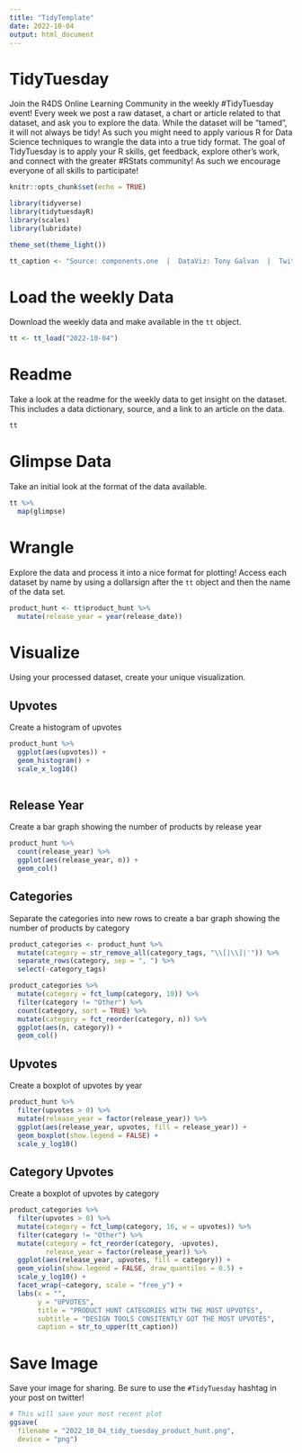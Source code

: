 ```yaml
---
title: "TidyTemplate"
date: 2022-10-04
output: html_document
---
```


# TidyTuesday

Join the R4DS Online Learning Community in the weekly #TidyTuesday event!
Every week we post a raw dataset, a chart or article related to that dataset, and ask you to explore the data.
While the dataset will be “tamed”, it will not always be tidy! As such you might need to apply various R for Data Science techniques to wrangle the data into a true tidy format.
The goal of TidyTuesday is to apply your R skills, get feedback, explore other’s work, and connect with the greater #RStats community!
As such we encourage everyone of all skills to participate!

```r

knitr::opts_chunk$set(echo = TRUE)

library(tidyverse)
library(tidytuesdayR)
library(scales)
library(lubridate)

theme_set(theme_light())

tt_caption <- "Source: components.one  |  DataViz: Tony Galvan  |  Twitter: @GDataScience1  |  #TidyTuesday"

```

# Load the weekly Data

Download the weekly data and make available in the `tt` object.

```r

tt <- tt_load("2022-10-04")

```


# Readme

Take a look at the readme for the weekly data to get insight on the dataset.
This includes a data dictionary, source, and a link to an article on the data.

```r

tt

```


# Glimpse Data

Take an initial look at the format of the data available.

```r

tt %>% 
  map(glimpse)

```

# Wrangle

Explore the data and process it into a nice format for plotting! Access each dataset by name by using a dollarsign after the `tt` object and then the name of the data set.

```r

product_hunt <- tt$product_hunt %>%
  mutate(release_year = year(release_date))

```


# Visualize

Using your processed dataset, create your unique visualization.

## Upvotes

Create a histogram of upvotes

```r

product_hunt %>%
  ggplot(aes(upvotes)) +
  geom_histogram() +
  scale_x_log10()
  
```

## Release Year

Create a bar graph showing the number of products by release year

```r

product_hunt %>%
  count(release_year) %>%
  ggplot(aes(release_year, n)) +
  geom_col()

```

## Categories

Separate the categories into new rows to create a bar graph showing the number of products by category

```r

product_categories <- product_hunt %>%
  mutate(category = str_remove_all(category_tags, "\\[|\\]|'")) %>%
  separate_rows(category, sep = ", ") %>%
  select(-category_tags)

product_categories %>%
  mutate(category = fct_lump(category, 10)) %>%
  filter(category != "Other") %>%
  count(category, sort = TRUE) %>%
  mutate(category = fct_reorder(category, n)) %>%
  ggplot(aes(n, category)) +
  geom_col()

```

## Upvotes

Create a boxplot of upvotes by year

```r

product_hunt %>%
  filter(upvotes > 0) %>%
  mutate(release_year = factor(release_year)) %>%
  ggplot(aes(release_year, upvotes, fill = release_year)) +
  geom_boxplot(show.legend = FALSE) +
  scale_y_log10()

```

## Category Upvotes

Create a boxplot of upvotes by category

```r

product_categories %>%
  filter(upvotes > 0) %>%
  mutate(category = fct_lump(category, 16, w = upvotes)) %>%
  filter(category != "Other") %>%
  mutate(category = fct_reorder(category, -upvotes),
         release_year = factor(release_year)) %>%
  ggplot(aes(release_year, upvotes, fill = category)) +
  geom_violin(show.legend = FALSE, draw_quantiles = 0.5) +
  scale_y_log10() +
  facet_wrap(~category, scale = "free_y") +
  labs(x = "",
       y = "UPVOTES",
       title = "PRODUCT HUNT CATEGORIES WITH THE MOST UPVOTES",
       subtitle = "DESIGN TOOLS CONSITENTLY GOT THE MOST UPVOTES",
       caption = str_to_upper(tt_caption))

```


# Save Image

Save your image for sharing. Be sure to use the `#TidyTuesday` hashtag in your post on twitter! 

```r

# This will save your most recent plot
ggsave(
  filename = "2022_10_04_tidy_tuesday_product_hunt.png",
  device = "png")

```

